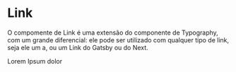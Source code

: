 

<Meta title='Data Display|Link' />

# Link

O compomente de Link é uma extensão do componente de Typography, com um grande diferencial: ele pode ser utilizado com qualquer tipo de link, seja ele um a, ou um Link do Gatsby ou do Next.

<Preview>
  <Story
    name='Link'
    parameters={{
      design: {
        type: 'figma',
        url: 'https://www.figma.com/file/O3bKxIcsj2rc1FNIRclJyT/Saturn-System?node-id=18%3A1'
      }
    }}
  >
    <ThemeProvider>
      <Link to='https://nave.rs' variant='md' target='_blank' color='gray.800' as='p' propPath='href'>
        Lorem Ipsum dolor
      </Link>
    </ThemeProvider>
  </Story>
</Preview>

<Props of={Link} />
